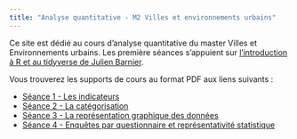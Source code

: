 ```yaml
---
title: "Analyse quantitative - M2 Villes et environnements urbains"
---
```


Ce site est dédié au cours d'analyse quantitative du master Villes et Environnements urbains. Les première séances s'appuient sur [l'introduction à R et au tidyverse de Julien Barnier](https://juba.github.io/tidyverse/).

Vous trouverez les supports de cours au format PDF aux liens suivants :

-   [Séance 1 - Les indicateurs](supportpdf/S1.pdf)
-   [Séance 2 - La catégorisation](supportpdf/S2.pdf)
-   [Séance 3 - La représentation graphique des données](supportpdf/S3.pdf)
-   [Séance 4 - Enquêtes par questionnaire et représentativité statistique](supportpdf/S4.pdf)
